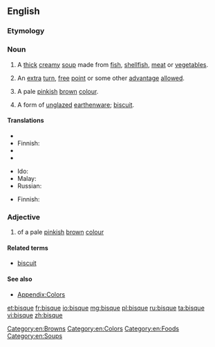 ==English==
{{wikipedia}}

===Etymology===
{{borrowing|fr|bisque}}

===Noun===
{{en-noun|~}}

# A [[thick]] [[creamy]] [[soup]] made from [[fish]], [[shellfish]], [[meat]] or [[vegetable]]s.
# {{context|sports|lang=en}} An [[extra]] [[turn]], [[free]] [[point]] or some other [[advantage]] [[allowed]].
# A pale [[pink]]ish [[brown]] [[colour]].
#: {{color panel|FFE4C4}}
#  A form of [[unglazed]] [[earthenware]]; [[biscuit]].

====Translations====
{{trans-top|thick creamy soup}}
* {{trreq|ca}}
* Finnish: {{t-|fi|bisque}}
* {{trreq|fr}}
* {{trreq|de}}
{{trans-mid}}
* Ido: {{t+|io|bisko}}
* Malay: {{t-|ms|biska}}
* Russian: {{t+|ru|густой}} {{t+|ru|суп|m}}
{{trans-bottom}}

{{trans-top|form of unglazed earthenware}}
* Finnish: {{t-|fi|bisque}}
{{trans-mid}}
{{trans-bottom}}

===Adjective===
{{en-adj|-}}

# of a pale [[pink]]ish [[brown]] [[colour]]

====Related terms====
* [[biscuit]]

====See also====
* [[Appendix:Colors]]

[[Category:en:Browns]]
[[Category:en:Colors]]
[[Category:en:Foods]]
[[Category:en:Soups]]

[[et:bisque]]
[[fr:bisque]]
[[io:bisque]]
[[mg:bisque]]
[[pl:bisque]]
[[ru:bisque]]
[[ta:bisque]]
[[vi:bisque]]
[[zh:bisque]]